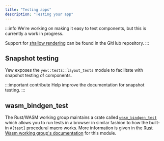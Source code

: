 ```yaml
---
title: "Testing apps"
description: "Testing your app"
---
```


:::info
We're working on making it easy to test components, but this is currently a work in progress.

Support for [shallow rendering](https://github.com/yewstack/yew/issues/1413) can be found in the GitHub repository.
:::

## Snapshot testing

Yew exposes the `yew::tests::layout_tests` module to facilitate with snapshot testing of components.

:::important contribute
Help improve the documentation for snapshot testing.
:::

## wasm_bindgen_test

The Rust/WASM working group maintains a crate called [`wasm_bindgen_test`](https://rustwasm.github.io/docs/wasm-bindgen/wasm-bindgen-test/index.html)
which allows you to run tests in a browser in similar fashion to how the built-in `#[test]` procedural macro works.
More information is given in the [Rust Wasm working group's documentation](https://rustwasm.github.io/docs/wasm-bindgen/wasm-bindgen-test/index.html)
for this module.

